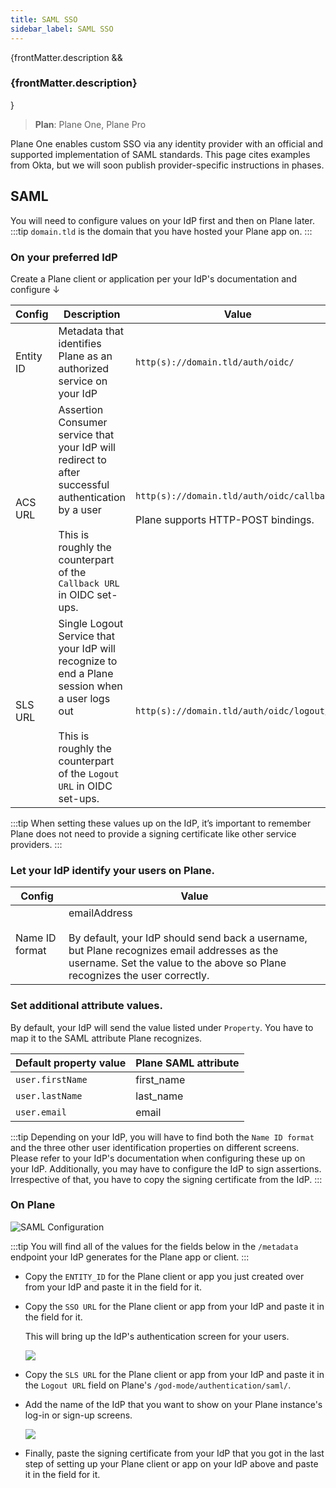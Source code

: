 ```yaml
---
title: SAML SSO
sidebar_label: SAML SSO
---
```


{frontMatter.description && <h3 class="description">{frontMatter.description}</h3>}

> **Plan**: Plane One, Plane Pro

Plane One enables custom SSO via any identity provider with an official and supported implementation of SAML standards. This page cites examples from Okta, but we will soon publish provider-specific instructions in phases.

## SAML

You will need to configure values on your IdP first and then on Plane later.
:::tip
`domain.tld` is the domain that you have hosted your Plane app on.
:::

### On your preferred IdP

Create a Plane client or application per your IdP's documentation and configure ↓

| **Config** | **Description**                                                                                                                                                                      | **Value**                                                                                |
| ---------- | ------------------------------------------------------------------------------------------------------------------------------------------------------------------------------------ | ---------------------------------------------------------------------------------------- |
| Entity ID  | Metadata that identifies Plane as an authorized service on your IdP                                                                                                                  | `http(s)://domain.tld/auth/oidc/`                                                        |
| ACS URL    | Assertion Consumer service that your IdP will redirect to after successful authentication by a user <br/><br/>This is roughly the counterpart of the `Callback URL` in OIDC set-ups. | `http(s)://domain.tld/auth/oidc/callback/` <br/><br/> Plane supports HTTP-POST bindings. |
| SLS URL    | Single Logout Service that your IdP will recognize to end a Plane session when a user logs out <br/><br/>This is roughly the counterpart of the `Logout URL` in OIDC set-ups.        | `http(s)://domain.tld/auth/oidc/logout/`                                                 |

:::tip
When setting these values up on the IdP, it’s important to remember Plane does not need to provide a signing certificate like other service providers.
:::

### Let your IdP identify your users on Plane.

| **Config**     | **Value**                                                                                                                                                                                          |
| -------------- | -------------------------------------------------------------------------------------------------------------------------------------------------------------------------------------------------- |
| Name ID format | emailAddress <br/><br/> By default, your IdP should send back a username, but Plane recognizes email addresses as the username. Set the value to the above so Plane recognizes the user correctly. |

### Set additional attribute values.

By default, your IdP will send the value listed under `Property`. You have to map it to the SAML attribute Plane recognizes.

| **Default property value** | **Plane SAML attribute** |
| -------------------------- | ------------------------ |
| `user.firstName`           | first_name               |
| `user.lastName`            | last_name                |
| `user.email`               | email                    |

:::tip
Depending on your IdP, you will have to find both the `Name ID format` and the three other user identification properties on different screens. Please refer to your IdP's documentation when configuring these up on your IdP. Additionally, you may have to configure the IdP to sign assertions. Irrespective of that, you have to copy the signing certificate from the IdP.
:::

### On Plane

![SAML Configuration](/images/custom-sso/saml-config.png#center)

:::tip
You will find all of the values for the fields below in the `/metadata` endpoint your IdP generates for the Plane app or client.
:::

- Copy the `ENTITY_ID` for the Plane client or app you just created over from your IdP and paste it in the field for it.

- Copy the `SSO URL` for the Plane client or app from your IdP and paste it in the field for it.

  This will bring up the IdP's authentication screen for your users.

  ![](/images/custom-sso/okta-signin.webp#center)

- Copy the `SLS URL` for the Plane client or app from your IdP and paste it in the `Logout URL` field on Plane's `/god-mode/authentication/saml/`.

- Add the name of the IdP that you want to show on your Plane instance's log-in or sign-up screens.

  ![](/images/custom-sso/instance-login.png#center)

- Finally, paste the signing certificate from your IdP that you got in the last step of setting up your Plane client or app on your IdP above and paste it in the field for it.
